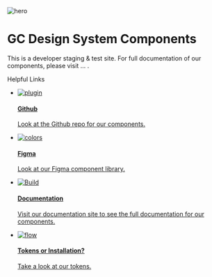 

<Meta title="Welcome/Introduction" />

<style>
  {`
    .css-1gh4yjl {
      max-width: none;
    }

    .hero {
      height: 375px;
      overflow-y: hidden;
      margin: -64px -20px 50px;
    }

    .hero img {
      margin-top: -10%;
    }

    .content {
      max-width: 1000px;
      margin: 0 auto 100px;
    }

    .subheading {
      --mediumdark: '#999999';
      font-weight: 900;
      font-size: 13px;
      color: #999;
      letter-spacing: 6px;
      line-height: 24px;
      text-transform: uppercase;
      margin-bottom: 12px;
      margin-top: 40px;
    }

    .link-list {
      display: grid;
      grid-template-columns: 1fr;
      grid-template-rows: 1fr 1fr;
      row-gap: 10px;
    }

    @media (min-width: 620px) {
      .link-list {
        row-gap: 20px;
        column-gap: 20px;
        grid-template-columns: 1fr 1fr;
      }
    }

    @media all and (-ms-high-contrast:none) {
    .link-list {
        display: -ms-grid;
        -ms-grid-columns: 1fr 1fr;
        -ms-grid-rows: 1fr 1fr;
      }
    }

    .link-item {
      display: block;
      padding: 20px 30px 20px 15px;
      border: 1px solid #00000010;
      border-radius: 5px;
      transition: background 150ms ease-out, border 150ms ease-out, transform 150ms ease-out;
    }

    .link-item a {
      display: flex;
      align-items: flex-start;
      color: #333333;
    }

    .link-item:hover {
      border-color: #1EA7FD50;
      transform: translate3d(0, -3px, 0);
      box-shadow: rgba(0, 0, 0, 0.08) 0 3px 10px 0;
    }

    .link-item:active {
      border-color: #1EA7FD;
      transform: translate3d(0, 0, 0);
    }

    .link-item img {
      height: 40px;
      width: 40px;
      margin-right: 15px;
      flex: none;
    }
  `}
</style>

<div class="hero">
  <img src={Hero} alt="hero" />
</div>

<div class="content">
  <h1>GC Design System Components</h1>

  This is a developer staging & test site. For full documentation of our components, please visit ... .

  <div className="subheading">Helpful Links</div>

  <ul className="link-list">
    <li className="link-item">
      <a
        href="https://github.com/cds-snc/gcds-components"
        target="_blank"
      >
        <img src={Repo} alt="plugin" />
        <div>
          <h4>Github</h4>
          <p>Look at the Github repo for our components.</p>
        </div>
      </a>
    </li>
    <li className="link-item">
      <a
        href="https://www.figma.com/file/mh2maMG2NBtk41k1O1UGHV/GC-Components-Main?node-id=4%3A1006&t=LF3nznfA1CYKFN9a-0"
        target="_blank"
      >
        <img src={Repo} alt="colors" />
        <div>
          <h4>Figma</h4>
          <p>Look at our Figma component library.</p>
        </div>
      </a>
    </li>
    <li className="link-item">
      <a
        href=""
        target="_blank"
      >
        <img src={Repo} alt="Build" />
        <div>
          <h4>Documentation</h4>
          <p>Visit our documentation site to see the full documentation for our components.</p>
        </div>
      </a>
    </li>
    <li className="link-item">
      <a
        href=""
        target="_blank"
      >
        <img src={Repo} alt="flow" />
        <div>
          <h4>Tokens or Installation?</h4>
          <p>Take a look at our tokens.</p>
        </div>
      </a>
    </li>
  </ul>
</div>
